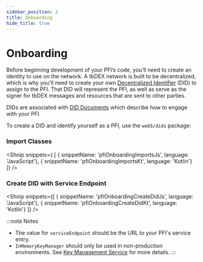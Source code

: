 ```yaml
---
sidebar_position: 3
title: Onboarding
hide_title: true
---
```


<LanguageSwitcher languages="JavaScript, Kotlin" />

# Onboarding

Before beginning development of your PFI’s code, you’ll need to create an identity to use on the network. A tbDEX network is built to be decentralized, which is why you’ll need to create your own [Decentralized Identifier](/docs/web5/learn/decentralized-identifiers) (DID) to assign to the PFI. That DID will represent the PFI, as well as serve as the signer for tbDEX messages and resources that are sent to other parties.

DIDs are associated with [DID Documents](/docs/web5/learn/did_document) which describe how to engage with your PFI.


To create a DID and identify yourself as a PFI, use the `web5/dids` package:

### Import Classes

<Shnip snippets={
  [
    { snippetName: 'pfiOnboardingImportsJs', language: 'JavaScript'},
    { snippetName: 'pfiOnboardingImportsKt', language: 'Kotlin'}
  ]} />

### Create DID with Service Endpoint

<Shnip snippets={[
    { snippetName: 'pfiOnboardingCreateDidJs', language: 'JavaScript'},
    { snippetName: 'pfiOnboardingCreateDidKt', language: 'Kotlin'}
  ]} />

:::note Notes
* The value for `serviceEndpoint` should be the URL to your PFI's service entry.
* `InMemoryKeyManager` should only be used in non-production environments. See [Key Management Service](/docs/web5/build/decentralized-identifiers/key-management) for more details.
:::
